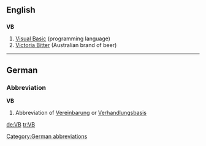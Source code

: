 ==English==
==={{initialism}}===
'''VB'''

#[[Visual Basic]] (programming language)
#[[w:Victoria Bitter|Victoria Bitter]] (Australian brand of beer)

----

==German==

===Abbreviation===
'''VB'''

# Abbreviation of [[Vereinbarung]] or [[Verhandlungsbasis]]

[[Category:German abbreviations]]

[[de:VB]]
[[tr:VB]]